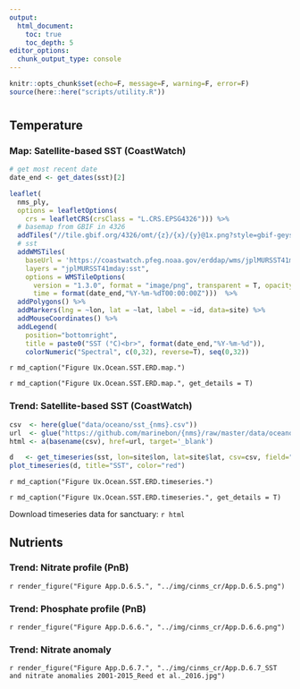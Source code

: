 ```yaml
---
output:
  html_document:
    toc: true
    toc_depth: 5
editor_options: 
  chunk_output_type: console
---
```


```r
knitr::opts_chunk$set(echo=F, message=F, warning=F, error=F)
source(here::here("scripts/utility.R"))
```

# {.tabset}
## Temperature {.tabset}
### Map: Satellite-based SST (CoastWatch)

```r
# get most recent date
date_end <- get_dates(sst)[2]

leaflet(
  nms_ply,
  options = leafletOptions(
    crs = leafletCRS(crsClass = "L.CRS.EPSG4326"))) %>%
  # basemap from GBIF in 4326
  addTiles("//tile.gbif.org/4326/omt/{z}/{x}/{y}@1x.png?style=gbif-geyser") %>%
  # sst
  addWMSTiles(
    baseUrl = 'https://coastwatch.pfeg.noaa.gov/erddap/wms/jplMURSST41mday/request?',
    layers = "jplMURSST41mday:sst",
    options = WMSTileOptions(
      version = "1.3.0", format = "image/png", transparent = T, opacity = 0.7,
      time = format(date_end,"%Y-%m-%dT00:00:00Z")))  %>%
  addPolygons() %>% 
  addMarkers(lng = ~lon, lat = ~lat, label = ~id, data=site) %>%
  addMouseCoordinates() %>%
  addLegend(
    position="bottomright",
    title = paste0("SST (°C)<br>", format(date_end,"%Y-%m-%d")),
    colorNumeric("Spectral", c(0,32), reverse=T), seq(0,32))
```

`r md_caption("Figure Ux.Ocean.SST.ERD.map.")`

`r md_caption("Figure Ux.Ocean.SST.ERD.map.", get_details = T)`



### Trend: Satellite-based SST (CoastWatch)

```r
csv  <- here(glue("data/oceano/sst_{nms}.csv"))
url  <- glue("https://github.com/marinebon/{nms}/raw/master/data/oceano/{basename(csv)}")
html <- a(basename(csv), href=url, target='_blank')

d   <- get_timeseries(sst, lon=site$lon, lat=site$lat, csv=csv, field="sst")
plot_timeseries(d, title="SST", color="red")
```

`r md_caption("Figure Ux.Ocean.SST.ERD.timeseries.")`

`r md_caption("Figure Ux.Ocean.SST.ERD.timeseries.", get_details = T)`

Download timeseries data for sanctuary: `r html`


## Nutrients {.tabset}

### Trend: Nitrate profile (PnB)

`r render_figure("Figure App.D.6.5.", "../img/cinms_cr/App.D.6.5.png")`

### Trend: Phosphate profile (PnB)

`r render_figure("Figure App.D.6.6.", "../img/cinms_cr/App.D.6.6.png")`

### Trend: Nitrate anomaly

`r render_figure("Figure App.D.6.7.", "../img/cinms_cr/App.D.6.7_SST and nitrate anomalies 2001-2015_Reed et al._2016.jpg")`


